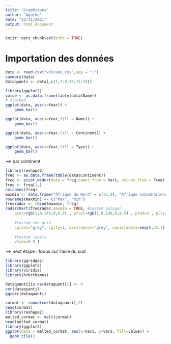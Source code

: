 ```yaml
---
title: "Graphiques"
author: "Agathe"
date: "22/11/2021"
output: html_document
---
```


```r
knitr::opts_chunk$set(echo = TRUE)
```

# Importation des données

```r
data <- read.csv("volcano.csv",sep = ";")
summary(data)
dataquanti <- data[,c(1,7:9,13,15:19)]
```

```r
library(ggplot2)
value <- as.data.frame(table(data$Name))
# Stacked
ggplot(data, aes(x=Year)) + 
    geom_bar()

ggplot(data, aes(x=Year,fill = Name)) + 
    geom_bar()

ggplot(data, aes(x=Year,fill = Continent)) + 
    geom_bar()

ggplot(data, aes(x=Year,fill = Type)) + 
    geom_bar()
```
==> par continent 

```r
library(reshape2)
freq <- as.data.frame(table(data$Continent))
freq <- pivot_wider(data = freq,names_from = Var1, values_from = Freq)
freq <- freq[1,]
colnames(freq)
maxmin <- data.frame("Afrique du Nord" = c(35,0), "Afrique subsaharienne" = c(35,0), "Amérique du Nord" = c(35,0), "Amérique latine" = c(35,0), "Asie de l’Est" = c(35,0), "Asie du Sud" = c(35,0), "Europe" = c(35,0),check.names=FALSE)
rownames(maxmin) <- c("Max", "Min")
freqradar <- rbind(maxmin, freq)
radarchart(freqradar,maxmin = TRUE, #custom polygon
    pcol=rgb(1,0.140,0,0.9) , pfcol=rgb(1,0.140,0,0.5) , plwd=4 , plty=1,
 
    #custom the grid
    cglcol="grey", cglty=1, axislabcol="grey", caxislabels=seq(0,35,7), cglwd=1, title = "Nombre d'éruptions par continents de 2010 à 2018",
 
    #custom labels
    vlcex=0.9 )
```

==> next étape : focus sur l'asie du sud 

```r
library(ggridges)
library(ggplot2)
library(viridis)
library(hrbrthemes)
```

```r
dataquanti[is.na(dataquanti)] <- 0
cor(dataquanti)
ggcorr(dataquanti)
```

```r
cormat <- round(cor(dataquanti),2)
head(cormat)
library(reshape2)
melted_cormat <- melt(cormat)
head(melted_cormat)
library(ggplot2)
ggplot(data = melted_cormat, aes(x=Var1, y=Var2, fill=value)) + 
  geom_tile()
```


